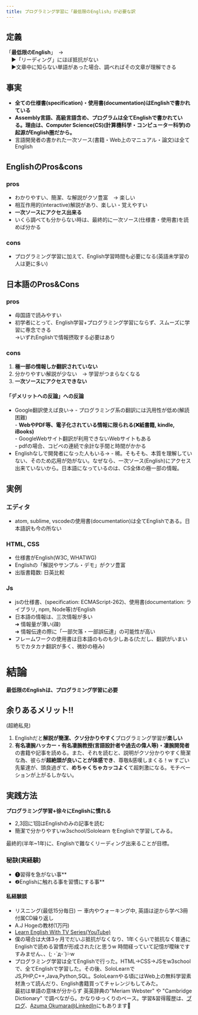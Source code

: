 ```yaml
---
title: プログラミング学習に「最低限のEnglish」が必要な訳
---
```



## 定義
「**最低限のEnglish**」　→<br />
&emsp;▶︎「リーディング」にほぼ抵抗がない<br />
&emsp;▶︎文章中に知らない単語があった場合、調べればその文章が理解できる<br />



## 事実
- **全ての仕様書(specification)・使用書(documentation)はEnglishで書かれている**
- **Assembly言語、高級言語含め、プログラムは全てEnglishで書かれている。理由は、Computer Science(CS)(計算機科学・コンピューター科学)の起源がEnglish圏だから。**
- 言語開発者の書かれた一次ソース(書籍・Web上のマニュアル・論文)は全てEnglish

## EnglishのPros&cons

### pros

- わかりやすい、簡潔、な解説がクソ豊富　→ 楽しい
- 相互作用的(interactive)解説があり、楽しい・覚えやすい
- **一次ソースにアクセス出来る**
- いくら調べても分からない時は、最終的に一次ソース(仕様書・使用書)を読めば分かる




### cons
- プログラミング学習に加えて、English学習時間も必要になる(英語未学習の人は更に多い)

## 日本語のPros&Cons
### pros

- 母国語で読みやすい
- 初学者にとって、English学習+プログラミング学習にならず、スムーズに学習に専念できる<br />
   →いずれEnglishで情報摂取する必要はあり

### cons

1. **極一部の情報しか翻訳されていない**
2. 分かりやすい解説が少ない　→ 学習がつまらなくなる
3. **一次ソースにアクセスできない**




#### 「デメリットへの反論」への反論
- Google翻訳使えば良い→
      - プログラミング系の翻訳には汎用性が低め(解読困難)<br /> 
      - **WebやPDF等、電子化されている情報に限られる(❌紙書籍, kindle, iBooks)**<br />
      - GoogleWebサイト翻訳が利用できないWebサイトもある<br />
      - pdfの場合、コピペの連続で余計な手間と時間がかかる<br />
- Englishなしで開発者になった人もいる→
	   - 稀。そもそも、本質を理解していない、そのため応用が効がない。なぜなら、一次ソース(English)にアクセス出来ていないから。日本語になっているのは、CS全体の極一部の情報。

## 実例
### エディタ
- atom, sublime, vscodeの使用書(documentation)は全てEnglishである。日本語訳も今の所ない

### HTML, CSS
- 仕様書がEnglish(W3C, WHATWG)
- Englishの「解説やサンプル・デモ」がクソ豊富
- 出版書籍数: 日英比較<br />
   


### Js
- jsの仕様書、(specification: ECMAScript-262)、使用書(documentation: ライブラリ, npm, Node等)がEnglish
- 日本語の情報は、三次情報が多い<br />
   ➜ 情報量が薄い(疎)<br />
   ➜ 情報伝達の際に「一部欠落・一部誤伝達」の可能性が高い
- フレームワークの使用書は日本語のものも少しある(ただし、翻訳がいまいちでカタカナ翻訳が多く、微妙の極み)






# 結論
**最低限のEnglishは、プログラミング学習に必要**
## 余りあるメリット‼️
(超絶私見)
1. Englishだと**解説が簡潔、クソ分かりやすく**プログラミング学習が**楽しい**
2. **有名凄腕ハッカー・有名凄腕教授(言語設計者や過去の偉人等)・凄腕開発者** の書籍や記事を読める。また、それを読むと、説明がクソ分かりやすく簡潔な為、彼らが**超絶頭が良いことが体感でき**、尊敬&感嘆しまくる！w すごい先輩達が、頭良過ぎて、**めちゃくちゃカッコよく**て超刺激になる。モチベーションが上がるしかない。

## 実践方法
**プログラミング学習+徐々にEnglishに慣れる**

- 2,3回に1回はEnglishのみの記事を読む
- 簡潔で分かりやすいw3school/Sololearn をEnglishで学習してみる。

最終的(半年\~1年)に、Englishで難なくリーディング出来ることが目標。


### 秘訣(実経験)
- ❶習得を急がない事**
- ❷Englishに触れる事を習慣にする事**

#### 私経験談
- リスニング(最低15分毎日) ー 車内やウォーキング中, 英語は逆から学べ3冊付属CD繰り返し
- A.J Hogeの教材(1万円)
- [Learn English With TV Series(YouTube)](https://youtube.com/c/LearnEnglishWithTVSeries)
- 僕の場合は大体3ヶ月でだいぶ抵抗がなくなり、1年くらいで抵抗なく普通にEnglishで読める習慣が形成された(と思うw 時間経っていて記憶が曖昧ですすみません、、(; ･`д･´)💦w
- プログラミング学習は全てEnglishで行った。HTML→CSS→JSをw3schoolで、全てEnglishで学習した。その後、SoloLearnでJS,PHP,C++,Java,Python,SQL。SoloLearnやる頃にはWeb上の無料学習素材漁って読んだり、English書籍買ってチャレンジもしてみた。<br />
最初は単語の意味が分からず 英英辞典の"Meriam Webster" や "Cambridge Dictionary" で調べながら。かなりゆっくりのペース。学習&習得履歴は、[ブログ](https://www.craft.do/s/B7tyQpKo4ouBk1)、[Azuma Okumara@LinkedIn](https://www.linkedin.com/in/azuma-okumura-66184913a)にもあります🙌
